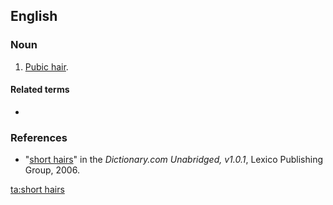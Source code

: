 {{also|shorthairs}}
==English==

===Noun===
{{en-plural noun|head=[[short]] [[hair]]s}}

# {{lb|en|idiomatic|slang}} [[pubic hair|Pubic hair]].

====Related terms====
* {{l|en|have someone by the short hairs}}

===References===
* "[http://dictionary.reference.com/search?r=2&q=short%20hairs short hairs]" in the ''Dictionary.com Unabridged, v1.0.1'', Lexico Publishing Group, 2006.

[[ta:short hairs]]